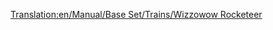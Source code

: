[[Translation:en/Manual/Base Set/Trains/Wizzowow Rocketeer]]
{{it/Manuale/Set base/Treni/StatLocomotive|Image=[[File:en/Manual/Base Set/Trains/Wizzowowrocketeer.png]]
|Name=Wizzowow Rocketeer
|Cost=€ 164.062
|Speed=482 km/h (300 mph)
|Weight=120 t
|Power=10.139 hp (7,457 kW)
|Annual=€ 7.030
|Designed=2021
|Lifespan=20
|Capacity=N/A
|Description=L'unico motore MagLev di Toyland, il miglior treno del mondo dei giocattoli disponibile nel gioco. 
|Real-life=Immaginario
}}